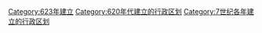[[Category:623年建立|Category:623年建立]]
[[Category:620年代建立的行政区划|Category:620年代建立的行政区划]]
[[Category:7世纪各年建立的行政区划|Category:7世纪各年建立的行政区划]]